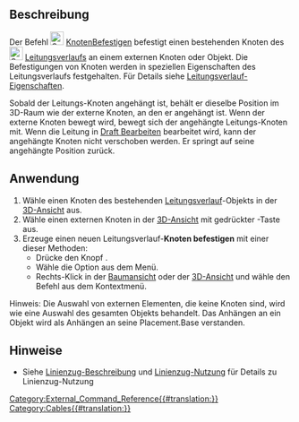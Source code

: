 <languages/>

{{Docnav/de
|[[Cables_DelVertex/de|KnotenLöschen]]
|[[Cables_RemoveVertexAttachment/de|KnotenbefestigungEntfernen]]
|[[Cables_Workbench/de|Cables]]
|IconL=Cables_DelVertex.svg
|IconR=Cables_RemoveVertexAttachment.svg
|IconC=Cables_workbench_icon.svg
}}

{{GuiCommand/de
|Name=Cables AttachVertex
|Name/de=Cables KnotenBefestigen
|MenuLocation= Leitungsverlauf → Knoten befestigen
|Workbenches=[[Cables_Workbench/de|Cables]]
|Shortcut=
|Version=0.1.0
|SeeAlso=[[Cables_RemoveVertexAttachment/de|Cables KnotenBefestigungEntfernen]]
}}

<span id="Description"></span>
==Beschreibung==

Der Befehl [[Image:Cables_AttachVertex.svg|24px]] [[Cables_AttachVertex/de|KnotenBefestigen]] befestigt einen bestehenden Knoten des [[Image:Cables_WireFlex.svg|24px]] [[Cables_WireFlex/de|Leitungsverlaufs]] an einem externen Knoten oder Objekt. Die Befestigungen von Knoten werden in speziellen Eigenschaften des Leitungsverlaufs festgehalten. Für Details siehe [[Cables_WireFlex/de#Properties|Leitungsverlauf-Eigenschaften]].

Sobald der Leitungs-Knoten angehängt ist, behält er dieselbe Position im 3D-Raum wie der externe Knoten, an den er angehängt ist. Wenn der externe Knoten bewegt wird, bewegt sich der angehängte Leitungs-Knoten mit. Wenn die Leitung in [[Draft_Edit/de|Draft Bearbeiten]] bearbeitet wird, kann der angehängte Knoten nicht verschoben werden. Er springt auf seine angehängte Position zurück.

<span id="Usage"></span>
==Anwendung==

# Wähle einen Knoten des bestehenden [[Cables_WireFlex/de|Leitungsverlauf]]-Objekts in der [[3D_view/de|3D-Ansicht]] aus.
# Wähle einen externen Knoten in der [[3D_view/de|3D-Ansicht]] mit gedrückter {{KEY|STRG}}-Taste aus.
# Erzeuge einen neuen Leitungsverlauf-'''Knoten befestigen''' mit einer dieser Methoden:
#* Drücke den Knopf {{Button|[[Image:Cables_AddVertex.svg|16px]] [[Cables_AddVertex/de|Knoten hinzufügen]]}}.
#* Wähle die Option {{MenuCommand|Leitungsverlauf → [[Image:Cables_AddVertex.svg|16px]] Knoten hinzufügen}} aus dem Menü.
#* Rechts-Klick in der [[Tree_view/de|Baumansicht]] oder der [[3D_view/de|3D-Ansicht]] und wähle den Befehl {{MenuCommand|Leitungsverlauf → [[Image:Cables_AddVertex.svg|16px]] Knoten hinzufügen}} aus dem Kontextmenü.

Hinweis: Die Auswahl von externen Elementen, die keine Knoten sind, wird wie eine Auswahl des gesamten Objekts behandelt. Das Anhängen an ein Objekt wird als Anhängen an seine Placement.Base verstanden.

<span id="Notes"></span>
==Hinweise==

* Siehe  [[Cables_WireFlex/de#Description|Linienzug-Beschreibung]] und [[Cables_WireFlex/de#Usage|Linienzug-Nutzung]] für Details zu Linienzug-Nutzung


{{Docnav/de
|[[Cables_DelVertex/de|KnotenLöschen]]
|[[Cables_RemoveVertexAttachment/de|KnotenbefestigungEntfernen]]
|[[Cables_Workbench/de|Cables]]
|IconL=Cables_DelVertex.svg
|IconR=Cables_RemoveVertexAttachment.svg
|IconC=Cables_workbench_icon.svg
}}

[[Category:External_Command_Reference{{#translation:}}]]
[[Category:Cables{{#translation:}}]]